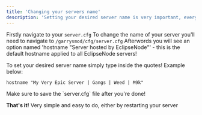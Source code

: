 ```yaml
---
title: 'Changing your servers name'
description: 'Setting your desired server name is very important, everyone looking on the serverlist will see your server by the name you set.'
---
```


Firstly navigate to your `server.cfg`
To change the name of your server you'll need to navigate to `/garrysmod/cfg/server.cfg`
Afterwords you will see an option named 'hostname "Server hosted by EclipseNode"' - this is the default hostname applied to all EclipseNode servers!

To set your desired server name simply type inside the quotes! Example below:

`hostname "My Very Epic Server | Gangs | Weed | M9k"`

<Info>
  Make sure to save the `server.cfg` file after you're done!
</Info>

**That's it!**
Very simple and easy to do, either by restarting your server